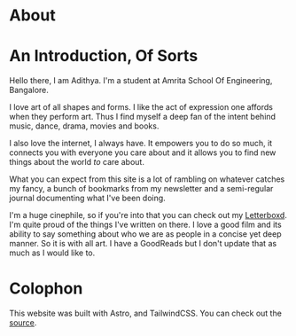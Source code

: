 
<BaseLayout title="About">
<h1 class="mx-auto w-full py-8 text-center text-5xl font-bold text-mauve">
    About
</h1>

<div class="w-full px-4 mx-auto max-w-2xl">
<Prose>

# An Introduction, Of Sorts

Hello there, I am Adithya. I'm a student at Amrita School Of Engineering, Bangalore.

I love art of all shapes and forms. I like the act of expression one affords when they perform art. Thus I find myself a deep fan of the intent behind music, dance, drama, movies and books.

I also love the internet, I always have. It empowers you to do so much, it connects you with everyone you care about and it allows you to find new things about the world _to_ care about.

What you can expect from this site is a lot of rambling on whatever catches my fancy, a bunch of bookmarks from my newsletter and a semi-regular journal documenting what I've been doing.

I'm a huge cinephile, so if you're into that you can check out my [Letterboxd](https://letterboxd.com/AdithyaNair/). I'm quite proud of the things I've written on there. I love a good film and its ability to say something about who we are as people in a concise yet deep manner. So it is with all art. I have a GoodReads but I don't update that as much as I would like to.

# Colophon

This website was built with Astro, and TailwindCSS. You can check out the [source](https://github.com/nairadithya/website).

</Prose>
</div>
</BaseLayout>
